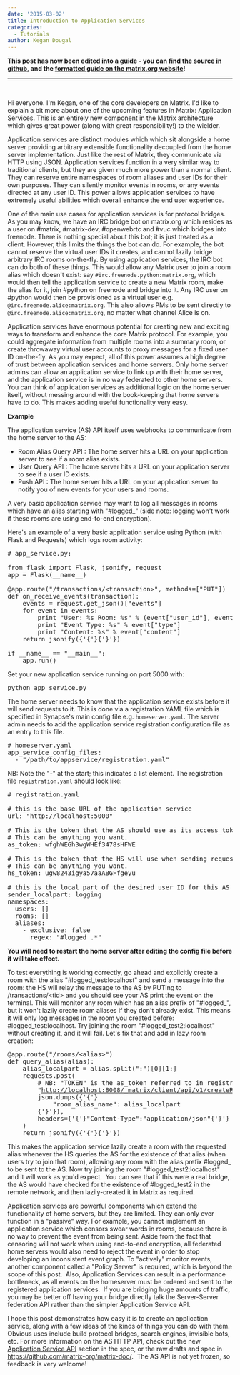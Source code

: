 ```yaml
---
date: '2015-03-02'
title: Introduction to Application Services
categories:
  - Tutorials
author: Kegan Dougal
---
```


<strong>This post has now been edited into a guide - you can find <a href="https://github.com/matrix-org/matrix-doc/blob/master/supporting-docs/guides/2015-08-21-application_services.md">the source in github</a>, and the <a href="http://matrix.org/docs/guides/application-services">formatted guide on the matrix.org website</a>!</strong>

<hr />

&nbsp;

Hi everyone. I'm Kegan, one of the core developers on Matrix. I'd like to explain a bit more about one of the upcoming features in Matrix: Application Services. This is an entirely new component in the Matrix architecture which gives great power (along with great responsibility!) to the wielder.

Application services are distinct modules which which sit alongside a home server providing arbitrary extensible functionality decoupled from the home server implementation. Just like the rest of Matrix, they communicate via HTTP using JSON. Application services function in a very similar way to traditional clients, but they are given much more power than a normal client. They can reserve entire namespaces of room aliases and user IDs for their own purposes. They can silently monitor events in rooms, or any events directed at any user ID. This power allows application services to have extremely useful abilities which overall enhance the end user experience.

One of the main use cases for application services is for protocol bridges. As you may know, we have an IRC bridge bot on matrix.org which resides as a user on #matrix, #matrix-dev, #openwebrtc and #vuc which bridges into freenode. There is nothing special about this bot; it is just treated as a client. However, this limits the things the bot can do. For example, the bot cannot reserve the virtual user IDs it creates, and cannot lazily bridge arbitrary IRC rooms on-the-fly. By using application services, the IRC bot can do both of these things. This would allow any Matrix user to join a room alias which doesn't exist: say <code>#irc.freenode.python:matrix.org</code>, which would then tell the application service to create a new Matrix room, make the alias for it, join #python on freenode and bridge into it. Any IRC user on #python would then be provisioned as a virtual user e.g. <code>@irc.freenode.alice:matrix.org</code>. This also allows PMs to be sent directly to <code>@irc.freenode.alice:matrix.org</code>, no matter what channel Alice is on.

Application services have enormous potential for creating new and exciting ways to transform and enhance the core Matrix protocol. For example, you could aggregate information from multiple rooms into a summary room, or create throwaway virtual user accounts to proxy messages for a fixed user ID on-the-fly. As you may expect, all of this power assumes a high degree of trust between application services and home servers. Only home server admins can allow an application service to link up with their home server, and the application service is in no way federated to other home servers. You can think of application services as additional logic on the home server itself, without messing around with the book-keeping that home servers have to do. This makes adding useful functionality very easy.

<strong>Example</strong>

The application service (AS) API itself uses webhooks to communicate from the home server to the AS:

- Room Alias Query API : The home server hits a URL on your application server to see if a room alias exists.
- User Query API : The home server hits a URL on your application server to see if a user ID exists.
- Push API : The home server hits a URL on your application server to notify you of new events for your users and rooms.

A very basic application service may want to log all messages in rooms which have an alias starting with "#logged_" (side note: logging won't work if these rooms are using end-to-end encryption).

Here's an example of a very basic application service using Python (with Flask and Requests) which logs room activity:
<pre># app_service.py:

from flask import Flask, jsonify, request
app = Flask(__name__)

@app.route("/transactions/&lt;transaction&gt;", methods=["PUT"])
def on_receive_events(transaction):
    events = request.get_json()["events"]
    for event in events:
        print "User: %s Room: %s" % (event["user_id"], event["room_id"])
        print "Event Type: %s" % event["type"]
        print "Content: %s" % event["content"]
    return jsonify({'{'}{'}'})

if __name__ == "__main__":
    app.run()
</pre>
Set your new application service running on port 5000 with:
<pre>python app_service.py
</pre>
The home server needs to know that the application service exists before it will send requests to it. This is done via a registration YAML file which is specified in Synapse's main config file e.g. <code>homeserver.yaml</code>. The server admin needs to add the application service registration configuration file as an entry to this file.
<pre># homeserver.yaml
app_service_config_files:
  - "/path/to/appservice/registration.yaml"
</pre>
NB: Note the "-" at the start; this indicates a list element. The registration file <code>registration.yaml</code> should look like:
<pre># registration.yaml

# this is the base URL of the application service
url: "http://localhost:5000"

# This is the token that the AS should use as its access_token when using the Client-Server API
# This can be anything you want.
as_token: wfghWEGh3wgWHEf3478sHFWE

# This is the token that the HS will use when sending requests to the AS.
# This can be anything you want.
hs_token: ugw8243igya57aaABGFfgeyu

# this is the local part of the desired user ID for this AS (in this case @logging:localhost)
sender_localpart: logging
namespaces:
  users: []
  rooms: []
  aliases:
    - exclusive: false
      regex: "#logged_.*"
</pre>
<strong>You will need to restart the home server after editing the config file before it will take effect.</strong>

To test everything is working correctly, go ahead and explicitly create a room with the alias "#logged_test:localhost" and send a message into the room: the HS will relay the message to the AS by PUTing to /transactions/&lt;tid&gt; and you should see your AS print the event on the terminal. This will monitor any room which has an alias prefix of "#logged_", but it won't lazily create room aliases if they don't already exist. This means it will only log messages in the room you created before: #logged_test:localhost. Try joining the room "#logged_test2:localhost" without creating it, and it will fail. Let's fix that and add in lazy room creation:
<pre>@app.route("/rooms/&lt;alias&gt;")
def query_alias(alias):
    alias_localpart = alias.split(":")[0][1:]
    requests.post(
        # NB: "TOKEN" is the as_token referred to in registration.yaml
        "<a href="http://localhost:8008/_matrix/client/api/v1/createRoom?access_token=TOKEN" target="_blank">http://localhost:8008/_matrix/client/api/v1/createRoom?access_token=TOKEN</a>",
        json.dumps({'{'}
            "room_alias_name": alias_localpart
        {'}'}),
        headers={'{'}"Content-Type":"application/json"{'}'}
    )
    return jsonify({'{'}{'}'})
</pre>
This makes the application service lazily create a room with the requested alias whenever the HS queries the AS for the existence of that alias (when users try to join that room), allowing any room with the alias prefix #logged_ to be sent to the AS. Now try joining the room "#logged_test2:localhost" and it will work as you'd expect.  You can see that if this were a real bridge, the AS would have checked for the existence of #logged_test2 in the remote network, and then lazily-created it in Matrix as required.

Application services are powerful components which extend the functionality of home servers, but they are limited. They can only ever function in a "passive" way. For example, you cannot implement an application service which censors swear words in rooms, because there is no way to prevent the event from being sent. Aside from the fact that censoring will not work when using end-to-end encryption, all federated home servers would also need to reject the event in order to stop developing an inconsistent event graph. To "actively" monitor events, another component called a "Policy Server" is required, which is beyond the scope of this post.  Also, Application Services can result in a performance bottleneck, as all events on the homeserver must be ordered and sent to the registered application services.  If you are bridging huge amounts of traffic, you may be better off having your bridge directly talk the Server-Server federation API rather than the simpler Application Service API.

I hope this post demonstrates how easy it is to create an application service, along with a few ideas of the kinds of things you can do with them. Obvious uses include build protocol bridges, search engines, invisible bots, etc. For more information on the AS HTTP API, check out the new <a href="http://matrix.org/docs/spec/#application-service-api">Application Service API</a> section in the spec, or the raw drafts and spec in <a href="https://github.com/matrix-org/matrix-doc/" target="_blank">https://github.com/matrix-org/matrix-doc/</a>.  The AS API is not yet frozen, so feedback is very welcome!
